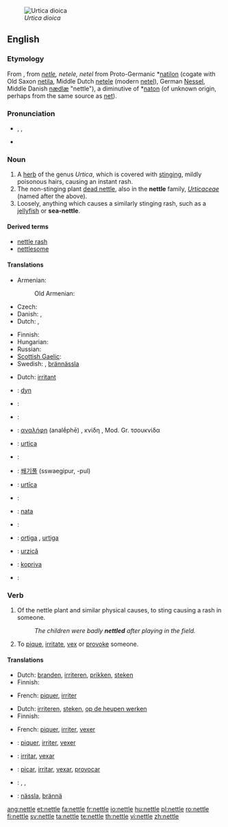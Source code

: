 [[File:Braendenaelde.jpg|thumb|right|''Urtica dioica'']]
==English==
{{wikipedia}}

===Etymology===
From {{etyl|enm}}, from {{etyl|ang}} ''[[netle]], netele, netel'' from Proto-Germanic *[[natilon]] (cogate with Old Saxon [[netila]], Middle Dutch [[netele]] (modern [[netel]]), German [[Nessel]], Middle Danish [[nædlæ]] "nettle"), a diminutive of *[[naton]] (of unknown origin, perhaps from the same source as [[net]]).

===Pronunciation===
* {{enPR|nĕt'(ə)l}}, {{IPA|/ˈnet(ə)l/}}, {{SAMPA|/"net(@)l/}}
* {{audio|en-us-nettle.ogg|Audio (US)}}
*: {{rhymes|ɛt(ə)l}}

===Noun===
{{en-noun}}

# A [[herb]] of the genus ''Urtica'', which is covered with [[sting]]ing, mildly poisonous hairs, causing an instant rash.
# The non-stinging plant [[dead nettle]], also in the '''nettle''' family, ''[[Urticaceae]]'' (named after the above).
# Loosely, anything which causes a similarly stinging rash, such as a [[jellyfish]] or '''sea-nettle'''.

====Derived terms====
* [[nettle rash]]
* [[nettlesome]]

====Translations====
{{trans-top|stinging herb of genus Urtica}}
* Armenian: {{t|hy|եղինջ|sc=Armn|tr=eġinǰ}}
*:Old Armenian: {{t|hy|եղիճ|sc=Armn|tr=ełič}}
* Czech: {{t-|cs|kopřiva|f}}
* Danish: {{t-|da|nælde|c}}, {{t-|da|brændenælde|c}}
* Dutch: {{t-|nl|netel|m}}, {{t+|nl|brandnetel|m}}
{{trans-mid}}
* Finnish: {{t+|fi|nokkonen}}
* Hungarian: {{t+|hu|csalán}}
* Russian: {{t|ru|крапива|f|sc=Cyrl|tr=krapíva}}
* [[Scottish Gaelic]]: {{t-|gd|deanntag|f}}
* Swedish: {{t|sv|nässla|c}}, [[brännässla]] 
{{trans-bottom}}

{{trans-see|dead nettle}}

{{trans-top|anything which causes such a rash}}
* Dutch: [[irritant]]
{{trans-mid}}
{{trans-bottom}}

{{checktrans-top}}
* {{ttbc|Dacian}}: [[dyn]]
* {{ttbc|French}}: {{t+|fr|ortie|f}}
* {{ttbc|German}}: {{t+|de|Nessel|f}}
* {{ttbc|Greek}}: [[αναλήφη]] (analḗphē) {{f}}, κνίδη {{f}}, Mod. Gr. τσουκνίδα {{f}}
* {{ttbc|Interlingua}}: [[urtica]]
* {{ttbc|Italian}}: {{t-|it|ortica}}
* {{ttbc|Korean}}: [[쐐기풀]] (sswaegipur, -pul)
{{trans-mid}}
* {{ttbc|Latin}}: [[urtīca]]
* {{ttbc|Norwegian}}: {{t|no|nesle|c}}
* {{ttbc|Old Norse}}: [[nata]]
* {{ttbc|Polish}}: {{t+|pl|pokrzywa|f}}
* {{ttbc|Portuguese}}: [[ortiga]] {{f}}, [[urtiga]] {{f}}
* {{ttbc|Romanian}}: [[urzică]]
* {{ttbc|Slovene}}: [[kopriva]] {{f}}
* {{ttbc|Spanish}}: {{t+|es|ortiga|f}}
{{trans-bottom}}

===Verb===
{{en-verb|nettl|ing}}
{{transitive}} 
# {{literally}} Of the nettle plant and similar physical causes, to sting causing a rash in someone.
#: ''The children were badly '''nettled''' after playing in the field.''
# {{figurative}} To [[pique]], [[irritate]], [[vex]] or [[provoke]] someone.

====Translations====
{{trans-top|of the nettle plant etc., to sting causing a rash}}
* Dutch: [[branden]], [[irriteren]], [[prikken]], [[steken]]
* Finnish: {{t|fi|polttaa}}
{{trans-mid}}
* French: [[piquer]], [[irriter]]
{{trans-bottom}}

{{trans-top|to pique, irritate, vex or provoke someone}}
* Dutch: [[irriteren]], [[steken]], [[op de heupen werken]]
* Finnish: {{t|fi|piikitellä}}
{{trans-mid}}
* French: [[piquer]], [[irriter]], [[vexer]]
{{trans-bottom}}

{{checktrans-top}}
* {{ttbc|French}}: [[piquer]], [[irriter]], [[vexer]]
* {{ttbc|Interlingua}}: [[irritar]], [[vexar]]
{{trans-mid}}
* {{ttbc|Portuguese}}: [[picar]], [[irritar]], [[vexar]], [[provocar]]
* {{ttbc|Spanish}}: {{t+|es|picar}}, {{t+|es|irritar}}, {{t-|es|provocar}}
* {{ttbc|Swedish}}: [[nässla]], [[brännä]] 
{{trans-bottom}}

[[ang:nettle]]
[[et:nettle]]
[[fa:nettle]]
[[fr:nettle]]
[[io:nettle]]
[[hu:nettle]]
[[pl:nettle]]
[[ro:nettle]]
[[fi:nettle]]
[[sv:nettle]]
[[ta:nettle]]
[[te:nettle]]
[[th:nettle]]
[[vi:nettle]]
[[zh:nettle]]